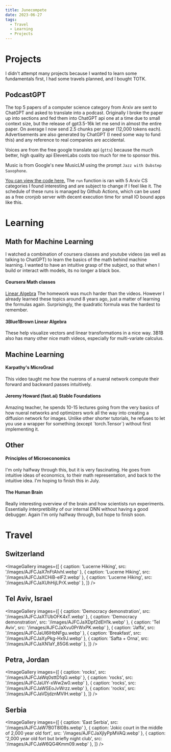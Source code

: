 ```yaml
---
title: Junecompete
date: 2023-06-27
tags:
  - Travel
  - Learning
  - Projects
---
```



# Projects

I didn't attempt many projects because I wanted to learn some fundamentals first, I had some travels planned, and I bought TOTK.

## PodcastGPT
<PodcastEmbed podcastId="arxiv-podcast-gpt-computer-science/id1694283581" />
The top 5 papers of a computer science category from Arxiv are sent to ChatGPT and asked to translate into a podcast.
Originally I broke the paper up into sections and fed them into ChatGPT api one at a time due to small context size, but the release of gpt3.5-16k let me send in almost the entire paper. On average I now send 2.5 chunks per paper (12,000 tokens each).
Advertisements are also generated by ChatGPT (I need some way to fund this) and any reference to real companies are accidental.

Voices are from the free google translate api (`gtts`) because the much better, high quality api ElevenLabs costs too much for me to sponsor this.

Music is from Google's new MusicLM using the prompt `Jazz with Dubstep Saxophone`.

[You can view the code here.](https://github.com/JonathanGrant/PodcastGPT/blob/main/arxiv_langchain.py)
The `run` function is ran with 5 Arxiv CS categories I found interesting and are subject to change if I feel like it.
The schedule of these runs is managed by Github Actions, which can be used as a free cronjob server with decent execution time for small IO bound apps like this.

# Learning

## Math for Machine Learning
I watched a combination of coursera classes and youtube videos (as well as talking to ChatGPT) to learn the basics of the math behind machine learning.
I wanted to have an intuitive grasp of the subject, so that when I build or interact with models, its no longer a black box.

#### Coursera Math classes
[Linear Algebra](https://coursera.org/learn/machine-learning-linear-algebra/)
The homework was much harder than the videos. However I already learned these topics around 8 years ago, just a matter of learning the formulas again.
Surprisingly, the quadratic formula was the hardest to remember.

#### 3Blue1Brown Linear Algebra
<YouTubePlaylistEmbed playlistId="PLZHQObOWTQDPD3MizzM2xVFitgF8hE_ab" />
These help visualize vectors and linear transformations in a nice way.
3B1B also has many other nice math videos, especially for multi-variate calculus.

## Machine Learning

#### Karpathy's MicroGrad
<YouTubeEmbed videoId="VMj-3S1tku0" />
This video taught me how the nuerons of a nueral network compute their forward and backward passes intuitively.

#### Jeremy Howard (fast.ai) Stable Foundations
<YouTubePlaylistEmbed playlistId="PLfYUBJiXbdtRUvTUYpLdfHHp9a58nWVXP" />
Amazing teacher, he spends 10-15 lectures going from the very basics of how nueral networks and optimizers work all the way into creating a diffusion network for images.
Unlike other shorter tutorials, he refuses to let you use a wrapper for something (except `torch.Tensor`) without first implementing it.


## Other

#### Principles of Microeconomics
<YouTubePlaylistEmbed playlistId="PLUl4u3cNGP62oJSoqb4Rf-vZMGUBe59G-" />
I'm only halfway through this, but it is very fascinating. He goes from intuitive ideas of economics, to their math representation, and back to the intuitive idea.
I'm hoping to finish this in July.

#### The Human Brain
<YouTubePlaylistEmbed playlistId="PLUl4u3cNGP60IKRN_pFptIBxeiMc0MCJP" />
Really interesting overview of the brain and how scientists run experiments.
Essentially interpretibility of our internal DNN without having a good debugger.
Again I'm only halfway through, but hope to finish soon.


# Travel

## Switzerland

<ImageGallery
  images={[
    { caption: 'Lucerne Hiking', src: '/images/AJFCJaX7nFtAlvhI.webp' },
    { caption: 'Lucerne Hiking', src: '/images/AJFCJaXCHiB-eIF2.webp' },
    { caption: 'Lucerne Hiking', src: '/images/AJFCJaXUhHijLPrX.webp' },
  ]}
/>

## Tel Aviv, Israel

<ImageGallery
  images={[
    { caption: 'Democracy demonstration', src: '/images/AJFCJaXTUbOFK4xT.webp' },
    { caption: 'Democracy demonstration', src: '/images/AJFCJaXDpf2dEH1k.webp' },
    { caption: 'Tel Aviv', src: '/images/AJFCJaXvu0PrWxPK.webp' },
    { caption: 'Jaffa', src: '/images/AJFCJaUl6lHbNFgu.webp' },
    { caption: 'Breakfast', src: '/images/AJFCJaXyPkg-Hx9J.webp' },
    { caption: 'Safta + Orna', src: '/images/AJFCJaXN1aY_85G6.webp' },
  ]}
/>

## Petra, Jordan

<ImageGallery
  images={[
    { caption: 'rocks', src: '/images/AJFCJaWq0sttD1qG.webp' },
    { caption: 'rocks', src: '/images/AJFCJaUlY-xWw2w0.webp' },
    { caption: 'rocks', src: '/images/AJFCJaWSEoJvWrzz.webp' },
    { caption: 'rocks', src: '/images/AJFCJaVDjdznMVIH.webp' },
  ]}
/>

## Serbia

<ImageGallery
  images={[
    { caption: 'East Serbia', src: '/images/AJFCJaW7B0T8l08s.webp' },
    { caption: 'Jokic court in the middle of 2,000 year old fort', src: '/images/AJFCJaXjlyPpMVAQ.webp' },
    { caption: '2,000 year old fort but briefly night club', src: '/images/AJFCJaW6QG4Kmm09.webp' },
  ]}
/>
